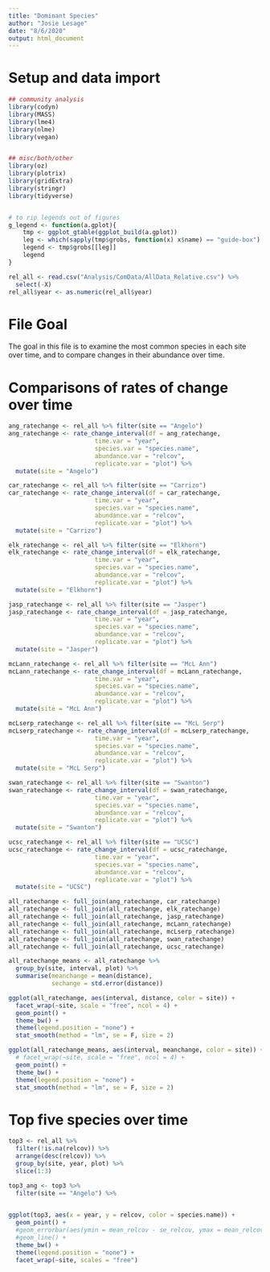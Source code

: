 ```yaml
---
title: "Dominant Species"
author: "Josie Lesage"
date: "8/6/2020"
output: html_document
---
```


# Setup and data import
```r
## community analysis
library(codyn)
library(MASS)
library(lme4)
library(nlme)
library(vegan)


## misc/both/other
library(oz)
library(plotrix)
library(gridExtra)
library(stringr)
library(tidyverse)


# to rip legends out of figures
g_legend <- function(a.gplot){ 
    tmp <- ggplot_gtable(ggplot_build(a.gplot)) 
    leg <- which(sapply(tmp$grobs, function(x) x$name) == "guide-box") 
    legend <- tmp$grobs[[leg]] 
    legend
} 
``` 

```r
rel_all <- read.csv("Analysis/ComData/AllData_Relative.csv") %>%
  select(-X)
rel_all$year <- as.numeric(rel_all$year)
```

# File Goal

The goal in this file is to examine the most common species in each site over time, and to compare changes in their abundance over time.

# Comparisons of rates of change over time
```r
ang_ratechange <- rel_all %>% filter(site == "Angelo")
ang_ratechange <- rate_change_interval(df = ang_ratechange,
                        time.var = "year",
                        species.var = "species.name",
                        abundance.var = "relcov", 
                        replicate.var = "plot") %>%
  mutate(site = "Angelo")

car_ratechange <- rel_all %>% filter(site == "Carrizo")
car_ratechange <- rate_change_interval(df = car_ratechange,
                        time.var = "year",
                        species.var = "species.name",
                        abundance.var = "relcov", 
                        replicate.var = "plot") %>%
  mutate(site = "Carrizo") 

elk_ratechange <- rel_all %>% filter(site == "Elkhorn") 
elk_ratechange <- rate_change_interval(df = elk_ratechange,
                        time.var = "year",
                        species.var = "species.name",
                        abundance.var = "relcov", 
                        replicate.var = "plot") %>%
  mutate(site = "Elkhorn") 

jasp_ratechange <- rel_all %>% filter(site == "Jasper")
jasp_ratechange <- rate_change_interval(df = jasp_ratechange,
                        time.var = "year",
                        species.var = "species.name",
                        abundance.var = "relcov", 
                        replicate.var = "plot") %>%
  mutate(site = "Jasper") 

mcLann_ratechange <- rel_all %>% filter(site == "McL Ann")
mcLann_ratechange <- rate_change_interval(df = mcLann_ratechange,
                        time.var = "year",
                        species.var = "species.name",
                        abundance.var = "relcov", 
                        replicate.var = "plot") %>%
  mutate(site = "McL Ann")

mcLserp_ratechange <- rel_all %>% filter(site == "McL Serp")
mcLserp_ratechange <- rate_change_interval(df = mcLserp_ratechange,
                        time.var = "year",
                        species.var = "species.name",
                        abundance.var = "relcov", 
                        replicate.var = "plot") %>%
  mutate(site = "McL Serp") 

swan_ratechange <- rel_all %>% filter(site == "Swanton")
swan_ratechange <- rate_change_interval(df = swan_ratechange,
                        time.var = "year",
                        species.var = "species.name",
                        abundance.var = "relcov", 
                        replicate.var = "plot") %>%
  mutate(site = "Swanton") 

ucsc_ratechange <- rel_all %>% filter(site == "UCSC")
ucsc_ratechange <- rate_change_interval(df = ucsc_ratechange,
                        time.var = "year",
                        species.var = "species.name",
                        abundance.var = "relcov", 
                        replicate.var = "plot") %>%
  mutate(site = "UCSC") 

all_ratechange <- full_join(ang_ratechange, car_ratechange)
all_ratechange <- full_join(all_ratechange, elk_ratechange)
all_ratechange <- full_join(all_ratechange, jasp_ratechange)
all_ratechange <- full_join(all_ratechange, mcLann_ratechange)
all_ratechange <- full_join(all_ratechange, mcLserp_ratechange)
all_ratechange <- full_join(all_ratechange, swan_ratechange)
all_ratechange <- full_join(all_ratechange, ucsc_ratechange)

all_ratechange_means <- all_ratechange %>%
  group_by(site, interval, plot) %>%
  summarise(meanchange = mean(distance),
            sechange = std.error(distance))

ggplot(all_ratechange, aes(interval, distance, color = site)) + 
  facet_wrap(~site, scale = "free", ncol = 4) + 
  geom_point() + 
  theme_bw() + 
  theme(legend.position = "none") +
  stat_smooth(method = "lm", se = F, size = 2)

ggplot(all_ratechange_means, aes(interval, meanchange, color = site)) + 
  # facet_wrap(~site, scale = "free", ncol = 4) + 
  geom_point() + 
  theme_bw() + 
  theme(legend.position = "none") +
  stat_smooth(method = "lm", se = F, size = 2)
```

# Top five species over time

```r
top3 <- rel_all %>%
  filter(!is.na(relcov)) %>%
  arrange(desc(relcov)) %>% 
  group_by(site, year, plot) %>%
  slice(1:3) 

top3_ang <- top3 %>%
  filter(site == "Angelo") %>%
  

ggplot(top3, aes(x = year, y = relcov, color = species.name)) +
  geom_point() +
  #geom_errorbar(aes(ymin = mean_relcov - se_relcov, ymax = mean_relcov + se_relcov)) +
  #geom_line() +
  theme_bw() +
  theme(legend.position = "none") +
  facet_wrap(~site, scales = "free")

```




